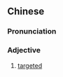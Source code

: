 ==Chinese==
{{zh-forms}}

===Pronunciation===
{{zh-pron
|m=bǎxiàng
|cat=a
}}

===Adjective===
{{zh-adj}}

# {{lb|zh|attributive|medicine}} [[targeted]]
#: {{zh-x|靶向 治療|'''targeted''' therapy}}